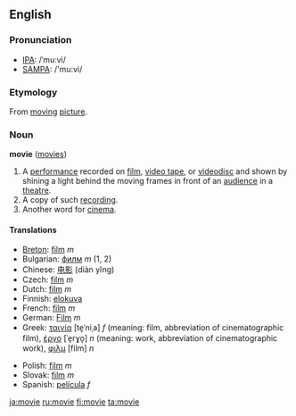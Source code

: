 ==English==

===Pronunciation===
*[[w:IPA|IPA]]: /ˈmuːvi/
*[[w:SAMPA|SAMPA]]: /'mu:vi/

===Etymology===
From [[moving]] [[picture]].

===Noun===
'''movie''' ([[movies]])

# A [[performance]] recorded on [[film]], [[video tape]], or [[videodisc]] and shown by shining a light behind the moving frames in front of an [[audience]] in a [[theatre]].
# A copy of such [[recording]].
# Another word for [[cinema]].

====Translations====
{{top}}
*[[Breton]]: [[film]] ''m''
*Bulgarian: [[филм]] ''m'' (1, 2)
*Chinese: [[电影]] (diàn yĭng)
*Czech: [[film]] ''m''
*Dutch: [[film]] ''m''
*Finnish: [[elokuva]]
*French: [[film]] ''m''
*German: [[Film]] ''m''
*Greek: [[ταινία]] [te̞ˈniˌa] ''f'' (meaning: film, abbreviation of cinematographic film), [[έργο]] [ˈe̞rɣo̞] ''n'' (meaning: work, abbreviation of cinematographic work), [[φιλμ]] [film] ''n''
{{mid}}
*Polish: [[film]] ''m''
*Slovak: [[film#Slovak|film]] ''m''
*Spanish: [[película]] ''f''
{{bottom}}

[[ja:movie]]
[[ru:movie]]
[[fi:movie]]
[[ta:movie]]